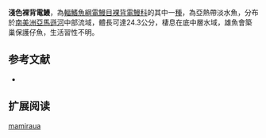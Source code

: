 {{Speciesbox
| name = 淺色裸背電鰻
| status = NE
| status_system = IUCN3.1
| genus = Gymnotus
| species = mamiraua
| authority = Albert & Crampton, 2001
| synonyms = 
}}
'''淺色裸背電鰻'''，為[[輻鰭魚綱|輻鰭魚綱]][[電鰻目|電鰻目]][[裸背電鰻科|裸背電鰻科]]的其中一[[種|種]]，為亞熱帶淡水魚，分布於[[南美洲|南美洲]][[亞馬遜河|亞馬遜河]]中部流域，體長可達24.3公分，棲息在底中層水域，雄魚會築巢保護仔魚，生活習性不明。

==参考文献==
*{{FishBase_species|genus=Gymnotus|species=mamiraua|year=2015|month=9}}

== 扩展阅读 ==
{{refbegin}}
{{wikispecies-inline|Gymnotus mamiraua|淺色裸背電鰻}}
{{refend}}
{{Taxonbar|from=Q6417379}}

[[Category:裸背電鰻屬|mamiraua]]